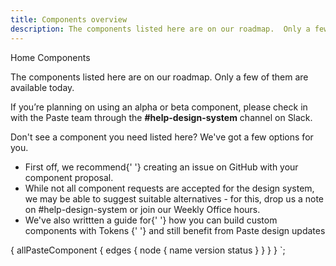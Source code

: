 ```yaml
---
title: Components overview
description: The components listed here are on our roadmap.  Only a few of them are available today.
---
```



<Breadcrumb>
  <BreadcrumbItem to="/">Home</BreadcrumbItem>
</Breadcrumb>
<Heading as="h1" variant="headingStyle60">
  Components
</Heading>

The components listed here are on our roadmap. Only a few of them are available today.

If you’re planning on using an alpha or beta component, please check in with the Paste team through the <strong>#help-design-system</strong> channel on Slack.

<Callout>
  <CalloutTitle as="h4">Don't see a component you need listed here?</CalloutTitle>
  <CalloutText>
    We've got a few options for you.
    <ul>
      <li>
        First off, we recommend{' '}
        <Anchor href="https://github.com/twilio-labs/paste/issues">creating an issue on GitHub</Anchor> with your
        component proposal.
      </li>
      <li>
        While not all component requests are accepted for the design system, we may be able to suggest suitable
        alternatives - for this, drop us a note on #help-design-system or join our Weekly Office hours.
      </li>
      <li>
        We've also writtten a guide for{' '}
        <Anchor href="/tokens/how-to-compose-custom-ui-with-tokens">
          how you can build custom components with Tokens
        </Anchor>{' '}
        and still benefit from Paste design updates
      </li>
    </ul>
  </CalloutText>
</Callout>

<ComponentOverviewTable
  categoryRoute={SidebarCategoryRoutes.COMPONENTS}
  componentsList={props.data.allPasteComponent.edges}
/>

  {
    allPasteComponent {
      edges {
        node {
          name
          version
          status
        }
      }
    }
  }
`;

